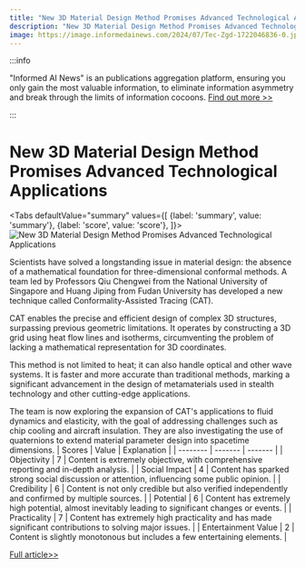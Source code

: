 ```yaml
---
title: "New 3D Material Design Method Promises Advanced Technological Applications"
description: "New 3D Material Design Method Promises Advanced Technological Applications"
image: https://image.informedainews.com/2024/07/Tec-Zgd-1722046836-0.jpg
---
```



:::info

"Informed AI News" is an publications aggregation platform, ensuring you only gain the most valuable information, to eliminate information asymmetry and break through the limits of information cocoons.  [Find out more >>](/)

:::

# New 3D Material Design Method Promises Advanced Technological Applications


<Tabs
	defaultValue="summary"
	values={[
	{label: 'summary', value: 'summary'},
	{label: 'score', value: 'score'},
]}>
<TabItem value="summary">
<img
  src="https://image.informedainews.com/2024/07/Tec-Zgd-1722046836-0.jpg"
  alt="New 3D Material Design Method Promises Advanced Technological Applications"
/>



Scientists have solved a longstanding issue in material design: the absence of a mathematical foundation for three-dimensional conformal methods. A team led by Professors Qiu Chengwei from the National University of Singapore and Huang Jiping from Fudan University has developed a new technique called Conformality-Assisted Tracing (CAT).

CAT enables the precise and efficient design of complex 3D structures, surpassing previous geometric limitations. It operates by constructing a 3D grid using heat flow lines and isotherms, circumventing the problem of lacking a mathematical representation for 3D coordinates.

This method is not limited to heat; it can also handle optical and other wave systems. It is faster and more accurate than traditional methods, marking a significant advancement in the design of metamaterials used in stealth technology and other cutting-edge applications.

The team is now exploring the expansion of CAT's applications to fluid dynamics and elasticity, with the goal of addressing challenges such as chip cooling and aircraft insulation. They are also investigating the use of quaternions to extend material parameter design into spacetime dimensions.
</TabItem>
<TabItem value="score">
	| Scores     | Value   | Explanation |
	| -------- | ------- | ------- |
	| Objectivity  | 7    | Content is extremely objective, with comprehensive reporting and in-depth analysis.    |
	| Social Impact | 4     | Content has sparked strong social discussion or attention, influencing some public opinion.    |
	| Credibility    | 6    | Content is not only credible but also verified independently and confirmed by multiple sources.    |
	| Potential    | 6    | Content has extremely high potential, almost inevitably leading to significant changes or events.    |
	| Practicality    | 7    | Content has extremely high practicality and has made significant contributions to solving major issues.    |
	| Entertainment Value    | 2    | Content is slightly monotonous but includes a few entertaining elements.    |
</TabItem>
</Tabs>

[Full article>>](https://www.mittrchina.com/news/detail/13571)
